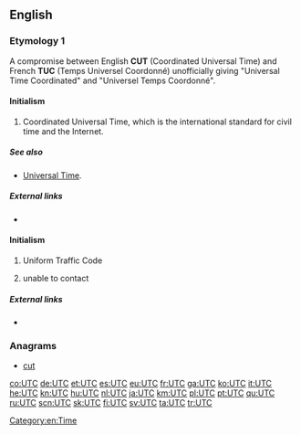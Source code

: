 ==English==

===Etymology 1===
A compromise between English '''CUT''' (Coordinated Universal Time) and French '''TUC''' (Temps Universel Coordonné) unofficially giving "Universal Time Coordinated" and "Universel Temps Coordonné".

====Initialism====
{{rfc-header|Initialism}}
{{head|en|initialism}}

# Coordinated Universal Time, which is the international standard for civil time and the Internet.

=====See also=====
* [[Universal Time]].

=====External links=====
* {{projectlink|wikipedia|lang=en|Coordinated Universal Time}}

====Initialism====
{{rfc-header|Initialism}}
{{head|en|initialism}}

# {{context|US|legal|lang=en}} Uniform Traffic Code
# {{context|travel|GDS}} unable to contact
=====External links=====
* {{projectlink|wikipedia|lang=en|Traffic Code}}

===Anagrams===
* [[cut#English|cut]]

[[Category:en:Time]]

[[co:UTC]]
[[de:UTC]]
[[et:UTC]]
[[es:UTC]]
[[eu:UTC]]
[[fr:UTC]]
[[ga:UTC]]
[[ko:UTC]]
[[it:UTC]]
[[he:UTC]]
[[kn:UTC]]
[[hu:UTC]]
[[nl:UTC]]
[[ja:UTC]]
[[km:UTC]]
[[pl:UTC]]
[[pt:UTC]]
[[qu:UTC]]
[[ru:UTC]]
[[scn:UTC]]
[[sk:UTC]]
[[fi:UTC]]
[[sv:UTC]]
[[ta:UTC]]
[[tr:UTC]]